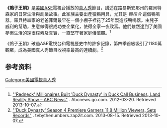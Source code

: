 <!-- 檔案不存在 [[File:Duck_Dynasty_Promo.jpg|thumb]] ，可從英文維基百科取得 -->
'''《鴨子王朝》'''是[[美國|美國]][[A&E|A&E]]電視台播放的[[真人秀|真人秀]]節目，講述在路易斯安那州的羅貝特森家的日常生活與創業故事。此家族主要出產獵鴨用具，尤其是 ''鴨司令'' 這個鴨鳴器。羅貝特森家的老爸菲爾最早在一個小棚子裡花了25年製造該鴨鳴器。由兒子威利的幫助，生意做得很成功並企業化，使得全家一夜致富。他們雖然達到了美國夢但生活的還很樸素及真實，一直堅守著家庭價值觀。<ref>[http://abcnews.go.com/Entertainment/redneck-millionaires-built-duck-dynasty-duck-call-business/story?id=15961955#.T4H3ytl5nXo "'Redneck' Millionaires Built 'Duck Dynasty' in Duck Call Business, Land Reality Show – ABC News"] {{Wayback|url=http://abcnews.go.com/Entertainment/redneck-millionaires-built-duck-dynasty-duck-call-business/story?id=15961955#.T4H3ytl5nXo |date=20201202070604 }}. Abcnews.go.com. 2012-03-20. Retrieved 2013-10-07.</ref>

《鴨子王朝》破過A&E電視台和電視歷史中的許多記錄，第四季首級吸引了1180萬觀眾，成為美國真人秀節目收視率最高的連續劇。<ref>[http://tvbythenumbers.zap2it.com/2013/08/15/duck-dynasty-season-4-premire-garners-11-8-million-viewers-becoming-the-number-1-nofiction-telecast-in-cable-history/197848/ "'Duck Dynasty' Season 4 Premiere Garners 11.8 Million Viewers, Sets Records"] {{Wayback|url=http://tvbythenumbers.zap2it.com/2013/08/15/duck-dynasty-season-4-premire-garners-11-8-million-viewers-becoming-the-number-1-nofiction-telecast-in-cable-history/197848/ |date=20160703194211 }}. tvbythenumbers.zap2it.com. 2013-08-15. Retrieved 2013-10-07.</ref>

==参考资料==
{{reflist}}

[[Category:美國電視真人秀|Category:美國電視真人秀]]